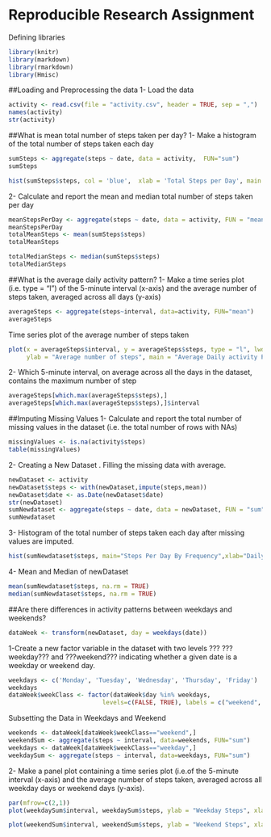 # Reproducible Research Assignment

Defining libraries
```{r echo=FALSE}
library(knitr)
library(markdown)
library(rmarkdown)
library(Hmisc)

```


##Loading and Preprocessing the data
1- Load the data
```{r}
activity <- read.csv(file = "activity.csv", header = TRUE, sep = ",")
names(activity)
str(activity)
```

##What is mean total number of steps taken per day?
1- Make a histogram of the total number of steps taken each day
```{r}

sumSteps <- aggregate(steps ~ date, data = activity,  FUN="sum")
sumSteps

hist(sumSteps$steps, col = 'blue',  xlab = 'Total Steps per Day', main = "Histogram of Activities")
```

2- Calculate and report the mean and median total number of steps taken per day
```{r}

meanStepsPerDay <- aggregate(steps ~ date, data = activity, FUN = "mean")
meanStepsPerDay
totalMeanSteps <- mean(sumSteps$steps)
totalMeanSteps

totalMedianSteps <- median(sumSteps$steps)
totalMedianSteps
```

##What is the average daily activity pattern?
1- Make a time series plot (i.e. type = "l") of the 5-minute interval (x-axis) and the average number of steps taken, averaged across all days (y-axis)
```{r}
averageSteps <- aggregate(steps~interval, data=activity, FUN="mean")
averageSteps
```

Time series plot of the average number of steps taken
```{r}
plot(x = averageSteps$interval, y = averageSteps$steps, type = "l", lwd=2, xlab = "Intervals",
     ylab = "Average number of steps", main = "Average Daily activity Pattern")
```

2- Which 5-minute interval, on average across all the days in the dataset, contains the maximum number of step
```{r}
averageSteps[which.max(averageSteps$steps),]
averageSteps[which.max(averageSteps$steps),]$interval
```
##Imputing Missing Values
1- Calculate and report the total number of missing values in the dataset (i.e. the total number of rows with NAs)

```{r}
missingValues <- is.na(activity$steps)
table(missingValues)
```

2- Creating a New Dataset . Filling the missing data with average.
```{r}
newDataset <- activity
newDataset$steps <- with(newDataset,impute(steps,mean))
newDataset$date <- as.Date(newDataset$date)
str(newDataset)
sumNewdataset <- aggregate(steps ~ date, data = newDataset, FUN = "sum", na.rm = TRUE)
sumNewdataset
```

3- Histogram of the total number of steps taken each day after missing values are imputed.
```{r}
hist(sumNewdataset$steps, main="Steps Per Day By Frequency",xlab="Daily Steps")
```
4- Mean and Median of newDataset
```{r}
mean(sumNewdataset$steps, na.rm = TRUE)
median(sumNewdataset$steps, na.rm = TRUE)
```
##Are there differences in activity patterns between weekdays and weekends?
```{r}
dataWeek <- transform(newDataset, day = weekdays(date))
```
1-Create a new factor variable in the dataset with two levels ??? ???weekday??? and ???weekend??? indicating whether a given date is a weekday or weekend day.
```{r}
weekdays <- c('Monday', 'Tuesday', 'Wednesday', 'Thursday', 'Friday')
weekdays
dataWeek$weekClass <- factor(dataWeek$day %in% weekdays, 
                          levels=c(FALSE, TRUE), labels = c("weekend", "weekday"))
```
Subsetting the Data in Weekdays and Weekend
```{r}
weekends <- dataWeek[dataWeek$weekClass=="weekend",]
weekendSum <- aggregate(steps ~ interval, data=weekends, FUN="sum")
weekdays <- dataWeek[dataWeek$weekClass=="weekday",]
weekdaySum <- aggregate(steps ~ interval, data=weekdays, FUN="sum")
```

2- Make a panel plot containing a time series plot (i.e.of the 5-minute interval (x-axis) and the average number of steps taken, averaged across all weekday days or weekend days (y-axis).
```{r}
par(mfrow=c(2,1))
plot(weekdaySum$interval, weekdaySum$steps, ylab = "Weekday Steps", xlab = "Weekdays Interval ", type="l", main="Weekday Activity")

plot(weekendSum$interval, weekendSum$steps, ylab = "Weekend Steps", xlab = "Weekends Interval", type="l", main="Weekend Activity")
```
